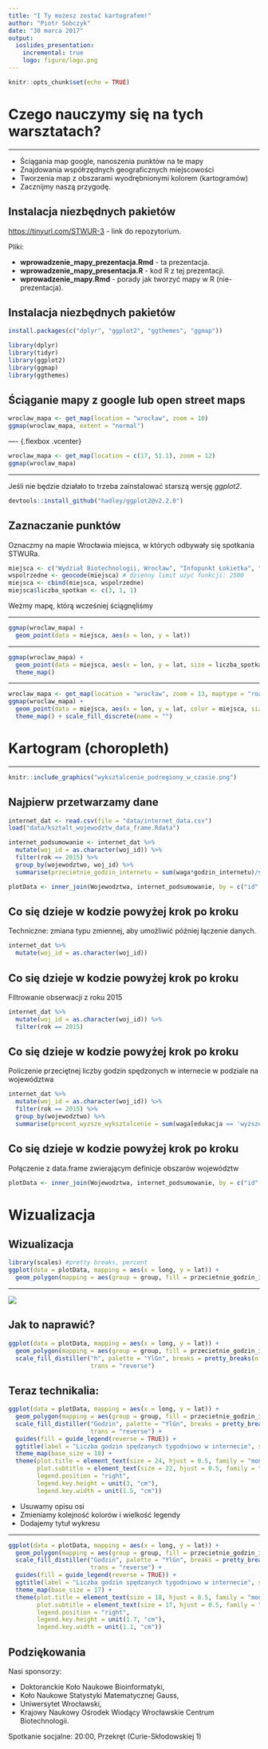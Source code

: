 ```yaml
---
title: "I Ty możesz zostać kartografem!"
author: "Piotr Sobczyk"
date: "30 marca 2017"
output:
  ioslides_presentation:
    incremental: true
    logo: figure/logo.png
---
```


```r
knitr::opts_chunk$set(echo = TRUE)
```

# Czego nauczymy się na tych warsztatach?

----

* Ściągania map google, nanoszenia punktów na te mapy 
* Znajdowania współrzędnych geograficznych miejscowości
* Tworzenia map z obszarami wyodrębnionymi kolorem (kartogramów)
* Zacznijmy naszą przygodę.

## Instalacja niezbędnych pakietów

[https://tinyurl.com/STWUR-3](https://tinyurl.com/STWUR-3) - link do repozytorium.


Pliki: 

* **wprowadzenie_mapy_prezentacja.Rmd** - ta prezentacja.
* **wprowadzenie_mapy_presentacja.R** - kod R z tej prezentacji.
* **wprowadzenie_mapy.Rmd** - porady jak tworzyć mapy w R (nie-prezentacja).


## Instalacja niezbędnych pakietów

```r
install.packages(c("dplyr", "ggplot2", "ggthemes", "ggmap"))
```

```r
library(dplyr)
library(tidyr)
library(ggplot2)
library(ggmap)
library(ggthemes)
```

## Ściąganie mapy z google lub open street maps {.flexbox .vcenter}

```r
wroclaw_mapa <- get_map(location = "wrocław", zoom = 10)
ggmap(wroclaw_mapa, extent = "normal")
```

---- {.flexbox .vcenter}

```r
wroclaw_mapa <- get_map(location = c(17, 51.1), zoom = 12)
ggmap(wroclaw_mapa)
```

----

Jeśli nie będzie działało to trzeba zainstalować starszą wersję *ggplot2*.

```r
devtools::install_github("hadley/ggplot2@v2.2.0")
```


## Zaznaczanie punktów

Oznaczmy na mapie Wrocławia miejsca, w których odbywały się spotkania STWURa.

```r
miejsca <- c("Wydział Biotechnologii, Wrocław", "Infopunkt Łokietka", "Wydział Matematyki PWr")
wspolrzedne <- geocode(miejsca) # dzienny limit użyć funkcji: 2500
miejsca <- cbind(miejsca, wspolrzedne)
miejsca$liczba_spotkan <- c(3, 1, 1)
```

Weżmy mapę, którą wcześniej ściągnęliśmy

---- 

```r
ggmap(wroclaw_mapa) +
  geom_point(data = miejsca, aes(x = lon, y = lat))
```

----

```r
ggmap(wroclaw_mapa) +
  geom_point(data = miejsca, aes(x = lon, y = lat, size = liczba_spotkan)) +
  theme_map()
```

----

```r
wroclaw_mapa <- get_map(location = "wrocław", zoom = 13, maptype = "roadmap", color = "bw")
ggmap(wroclaw_mapa) +
  geom_point(data = miejsca, aes(x = lon, y = lat, color = miejsca, size = liczba_spotkan)) +
  theme_map() + scale_fill_discrete(name = "")
```

# Kartogram (choropleth)

----

```r
knitr::include_graphics("wyksztalcenie_podregiony_w_czasie.png")
```

<!--
<div style="width:300px; height=200px">
![](wyksztalcenie_podregiony_w_czasie.png)
</div>
-->

## Najpierw przetwarzamy dane

```r
internet_dat <- read.csv(file = "data/internet_data.csv")
load("data/ksztalt_wojewodztw_data_frame.Rdata")

internet_podsumowanie <- internet_dat %>% 
  mutate(woj_id = as.character(woj_id)) %>% 
  filter(rok == 2015) %>%
  group_by(wojewodztwo, woj_id) %>%
  summarise(przecietnie_godzin_internetu = sum(waga*godzin_internetu)/sum(waga)) 

plotData <- inner_join(Wojewodztwa, internet_podsumowanie, by = c("id" = "woj_id"))
```

## Co się dzieje w kodzie powyżej krok po kroku

Techniczne: zmiana typu zmiennej, aby umożliwić później łączenie danych.
```r
internet_dat %>% 
  mutate(woj_id = as.character(woj_id))
```


## Co się dzieje w kodzie powyżej krok po kroku

Filtrowanie obserwacji z roku 2015

```r
internet_dat %>% 
  mutate(woj_id = as.character(woj_id)) %>%
  filter(rok == 2015) 
```

## Co się dzieje w kodzie powyżej krok po kroku

Policzenie przeciętnej liczby godzin spędzonych w internecie w podziale na województwa
```r
internet_dat %>% 
  mutate(woj_id = as.character(woj_id)) %>%
  filter(rok == 2015) %>%
  group_by(wojewodztwo) %>%
  summarise(procent_wyzsze_wyksztalcenie = sum(waga[edukacja == 'wyższe i policealne'])/sum(waga)) 
```

## Co się dzieje w kodzie powyżej krok po kroku

Połączenie z data.frame zwierającym definicje obszarów województw

```r
plotData <- inner_join(Wojewodztwa, internet_podsumowanie, by = c("id" = "woj_id"))
```

# Wizualizacja

## Wizualizacja {.flexbox .vcenter}

```r
library(scales) #pretty breaks, percent
ggplot(data = plotData, mapping = aes(x = long, y = lat)) +
  geom_polygon(mapping = aes(group = group, fill = przecietnie_godzin_internetu))
```

----

![ ](figure/sad_puppy.jpeg)

## Jak to naprawić?

```r
ggplot(data = plotData, mapping = aes(x = long, y = lat)) +
  geom_polygon(mapping = aes(group = group, fill = przecietnie_godzin_internetu)) +
  scale_fill_distiller("h", palette = "YlGn", breaks = pretty_breaks(n = 6),
                       trans = "reverse")
```

## Teraz technikalia:

```r
ggplot(data = plotData, mapping = aes(x = long, y = lat)) +
  geom_polygon(mapping = aes(group = group, fill = przecietnie_godzin_internetu)) +
  scale_fill_distiller("Godzin", palette = "YlGn", breaks = pretty_breaks(n = 6),
                       trans = "reverse") +
  guides(fill = guide_legend(reverse = TRUE)) +
  ggtitle(label = "Liczba godzin spędzanych tygodniowo w internecie", subtitle = "Średnia w podziale na województwa w 2015") + 
  theme_map(base_size = 18) +
  theme(plot.title = element_text(size = 24, hjust = 0.5, family = "mono"),
        plot.subtitle = element_text(size = 22, hjust = 0.5, family = "mono"),
        legend.position = "right",
        legend.key.height = unit(3, "cm"),
        legend.key.width = unit(1.5, "cm"))
```

* Usuwamy opisu osi
* Zmieniamy kolejność kolorów i wielkość legendy
* Dodajemy tytuł wykresu

----
```r
ggplot(data = plotData, mapping = aes(x = long, y = lat)) +
  geom_polygon(mapping = aes(group = group, fill = przecietnie_godzin_internetu)) +
  scale_fill_distiller("Godzin", palette = "YlGn", breaks = pretty_breaks(n = 6),
                       trans = "reverse") +
  guides(fill = guide_legend(reverse = TRUE)) +
  ggtitle(label = "Liczba godzin spędzanych tygodniowo w internecie", subtitle = "Średnia w podziale na województwa w 2015") + 
  theme_map(base_size = 17) +
  theme(plot.title = element_text(size = 18, hjust = 0.5, family = "mono"),
        plot.subtitle = element_text(size = 17, hjust = 0.5, family = "mono"),
        legend.position = "right",
        legend.key.height = unit(1.7, "cm"),
        legend.key.width = unit(1.1, "cm"))
```

## Podziękowania

Nasi sponsorzy:

* Doktoranckie Koło Naukowe Bioinformatyki,
* Koło Naukowe Statystyki Matematycznej Gauss,
* Uniwersytet Wrocławski,
* Krajowy Naukowy Ośrodek Wiodący Wrocławskie Centrum Biotechnologii.

Spotkanie socjalne: 20:00, Przekręt (Curie-Skłodowskiej 1)

